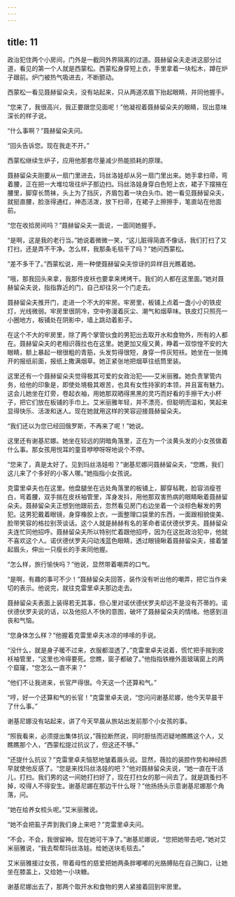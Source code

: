 ```yaml
---
---
---
```

title: 11
---




政治犯住两个小房间，门外是一截同外界隔离的过道。聂赫留朵夫走进这部分过道，看见的第一个人就是西蒙松。西蒙松身穿短上衣，手里拿着一块松木，蹲在炉子跟前。炉门被热气吸进去，不断颤动。

西蒙松一看见聂赫留朵夫，没有站起来，只从两道浓眉下抬起眼睛，并同他握手。

“您来了，我很高兴，我正要跟您见面呢！”他凝视着聂赫留朵夫的眼睛，现出意味深长的样子说。

“什么事啊？”聂赫留朵夫问。

“回头告诉您。现在我走不开。”

西蒙松继续生炉子，应用他那套尽量减少热能损耗的原理。

聂赫留朵夫刚要从一扇门里进去，玛丝洛娃却从另一扇门里出来。她手拿扫帚，弯着腰，正在把一大堆垃圾往炉子那边扫。玛丝洛娃身穿白色短上衣，裙子下摆掖在腰里，脚穿长筒袜，头上为了挡灰，齐眉包着一块白头巾。她一看见聂赫留朵夫，就挺直腰，脸涨得通红，神态活泼，放下扫帚，在裙子上擦擦手，笔直站在他面前。

“您在收拾房间吗？”聂赫留朵夫一面说，一面同她握手。

“是啊，这是我的老行当。”她说着微微一笑，“这儿脏得简直不像话，我们打扫了又打扫，还是弄不干净。怎么样，我那条毛毯干了吗？”她问西蒙松。

“差不多干了。”西蒙松说，用一种使聂赫留朵夫惊讶的异样目光瞧着她。

“哦，那我回头来拿，我那件皮袄也要拿来烤烤干。我们的人都在这里面。”她对聂赫留朵夫说，指指靠近的门，自己却往另一个门走去。

聂赫留朵夫推开门，走进一个不大的牢房。牢房里，板铺上点着一盏小小的铁皮灯，光线微弱。牢房里很阴冷，空中弥漫着灰尘、潮气和烟草味。铁皮灯只照亮一小圈地方，板铺处在阴影中，墙上跳动着影子。

在这个不大的牢房里，除了两个掌管伙食的男犯出去取开水和食物外，所有的人都在。聂赫留朵夫的老相识薇拉也在这里。她更加又瘦又黄，睁着一双惊惶不安的大眼睛，额上暴起一根很粗的青筋，头发剪得很短，身穿一件灰短袄。她坐在一张摊开的报纸前面，报纸上撒满烟草。她正紧张地把烟草往纸筒里装。

这里还有一个聂赫留朵夫觉得极其可爱的女政治犯——艾米丽雅。她负责掌管内务，给他的印象是，即使处境极其艰苦，也具有女性持家的本领，并且富有魅力。这会儿她坐在灯旁，卷起衣袖，用她那双晒得黑黑的灵巧而好看的手擦干大小杯子，把它们放在板铺的手巾上。艾米丽雅年轻，并不漂亮，但聪明而温和，笑起来显得快乐、活泼和迷人。现在她就用这样的笑容迎接聂赫留朵夫。

“我们还以为您已经回俄罗斯，不再来了呢！”她说。

这里还有谢基尼娜。她坐在较远的阴暗角落里，正在为一个淡黄头发的小女孩做着什么事。那女孩用悦耳的童音咿咿呀呀地说个不停。

“您来了，真是太好了。见到玛丝洛娃啦？”谢基尼娜问聂赫留朵夫，“您瞧，我们这儿来了个多好的小客人哪。”她指指小女孩说。

克雷里卓夫也在这里。他盘腿坐在远处角落里的板铺上，脚穿毡靴，脸容消瘦苍白，弯着腰，双手揣在皮袄袖管里，浑身发抖，用他那双害热病的眼睛瞅着聂赫留朵夫。聂赫留朵夫正想到他跟前去，忽然看见房门右边坐着一个淡棕色鬈发的男犯。这男犯戴着眼镜，身穿橡胶上衣，一面整理口袋里的东西，一面跟相貌俊美、脸带笑容的格拉别茨谈话。这个人就是赫赫有名的革命者诺伏德伏罗夫。聂赫留朵夫连忙同他招呼。聂赫留朵夫所以特别忙着跟他招呼，因为在这批政治犯中，他就不喜欢这个人。诺伏德伏罗夫闪动浅蓝色眼睛，透过眼镜瞅着聂赫留朵夫，接着皱起眉头，伸出一只瘦长的手来同他握。

“怎么样，旅行愉快吗？”他说，显然带着嘲弄的口气。

“是啊，有趣的事可不少！”聂赫留朵夫回答，装作没有听出他的嘲弄，把它当作亲切的表示。他说完，就往克雷里卓夫那边走去。

聂赫留朵夫表面上装得若无其事，但心里对诺伏德伏罗夫却远不是没有芥蒂的。诺伏德伏罗夫说的话，以及他招人不快的意图，破坏了聂赫留朵夫的情绪。他感到沮丧和气恼。

“您身体怎么样？”他握着克雷里卓夫冰凉的哆嗦的手说。

“没什么，就是身子暖不过来，衣服都湿透了，”克雷里卓夫说着，慌忙把手揣到皮袄袖管里，“这里也冷得要死。您瞧，窗子都破了。”他指指铁栅外面玻璃窗上的两个窟窿，“您怎么一直不来？”

“他们不让我进来，长官严得很。今天这一个还算和气。”

“哼，好一个还算和气的长官！”克雷里卓夫说，“您问问谢基尼娜，他今天早晨干了什么事。”

谢基尼娜没有站起来，讲了今天早晨从旅站出发前那个小女孩的事。

“照我看来，必须提出集体抗议，”薇拉断然说，同时胆怯而迟疑地瞧瞧这个人，又瞧瞧那个人，“西蒙松提过抗议了，但这还不够。”

“还提什么抗议？”克雷里卓夫恼怒地皱着眉头说。显然，薇拉的装腔作势和神经质早就使他反感了。“您是来找玛丝洛娃的吧？”他对聂赫留朵夫说，“她一直在干活儿，打扫。我们男的这一间她打扫好了，现在打扫女的那一间去了。就是跳蚤扫不掉，咬得人不得安生。谢基尼娜在那边干什么呀？”他扬扬头示意谢基尼娜那个角落，问。

“她在给养女梳头呢。”艾米丽雅说。

“她不会把虱子弄到我们身上来吧？”克雷里卓夫问。

“不会，不会，我很留神。现在她可干净了。”谢基尼娜说，“您把她带去吧，”她对艾米丽雅说，“我去帮帮玛丝洛娃。给她送块毛毯去。”

艾米丽雅接过女孩，带着母性的慈爱把她两条胖嘟嘟的光胳膊贴在自己胸口，让她坐在膝盖上，又给她一小块糖。

谢基尼娜出去了，那两个取开水和食物的男人紧接着回到牢房里。